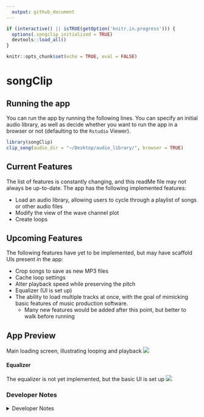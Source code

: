 ```yaml
---
  output: github_document
---
```


<!-- README.md is generated from README.Rmd. Please edit that file -->

```r
if (interactive() || isTRUE(getOption('knitr.in.progress'))) {
  options(.songclip_initialized = TRUE)
  devtools::load_all()
}
```

```r
knitr::opts_chunk$set(echo = TRUE, eval = FALSE)
```

# songClip

## Running the app

You can run the app by running the following lines. You can specify an initial audio library, as well as decide whether you want to run the app in a browser or not (defaulting to the `Rstudio` Viewer).
```r
library(songClip)
clip_song(audio_dir = "~/Desktop/audio_library/", browser = TRUE)
```


## Current Features
 
The list of features is constantly changing, and this readMe file may not always be up-to-date. The app has the following implemented features:
 
  - Load an audio library, allowing users to cycle through a playlist of songs or other audio files
  - Modify the view of the wave channel plot
  - Create loops
  
## Upcoming Features

The following features have yet to be implemented, but may have scaffold UIs present in the app:

 - Crop songs to save as new MP3 files
 - Cache loop settings
 - Alter playback speed while preserving the pitch
 - Equalizer (UI is set up)
 - The ability to load multiple tracks at once, with the goal of mimicking basic features of music production software.
   - Many new features would be added after this point, but better to walk before running
 
## App Preview

Main loading screen, illustrating looping and playback
![](man/figures/app_preview.png)

#### Equalizer

The equalizer is not yet implemented, but the basic UI is set up
![](man/figures/app_equalizer.png)

### Developer Notes

<details closed>
<summary>Developer Notes</summary>

#### Installation

Run the following in your terminal:
```bash
git clone git@github.com:MLVisions/songClip.git
```

Run one the following to download all the packages:

1. If you have `r make_link("pkgr", "https://github.com/metrumresearchgroup/pkgr")` installed, run the following in your terminal:
    ```bash
    pkgr install
    ```

2. If not, use the following command in your `R` console. This will install all packages from the `renv.lock` file:
    ```r
    # install.packages("renv") # if you don't have the `renv` package
    renv::restore()
    ```

After installing all dependencies, running `devtools::load_all()` will prompt you to install any required `python` modules.

 - *Note*: `Python` is not currently needed for this package (despite the messages you will see on load), though this will likely change in the future.

</details>

